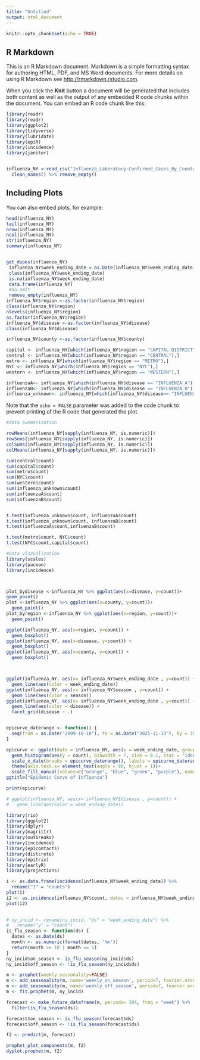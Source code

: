 ```yaml
---
title: "Untitled"
output: html_document
---
```


```r
knitr::opts_chunk$set(echo = TRUE)
```

## R Markdown

This is an R Markdown document. Markdown is a simple formatting syntax for authoring HTML, PDF, and MS Word documents. For more details on using R Markdown see <http://rmarkdown.rstudio.com>.

When you click the **Knit** button a document will be generated that includes both content as well as the output of any embedded R code chunks within the document. You can embed an R code chunk like this:

```r
library(readr)
library(readr)
library(ggplot2)
library(tidyverse)
library(lubridate)
library(epiR)
library(incidence)
library(janitor)


influenza_NY <-read_csv("Influenza_Laboratory-Confirmed_Cases_By_County__Beginning_2009-10_Season.csv") %>% 
  clean_names() %>% remove_empty()
```

## Including Plots

You can also embed plots, for example:

```r
head(influenza_NY)
tail(influenza_NY)
nrow(influenza_NY)
ncol(influenza_NY)
str(influenza_NY)
summary(influenza_NY)


get_dupes(influenza_NY)
 influenza_NY$week_ending_date = as.Date(influenza_NY$week_ending_date , format = "%m/%d/%Y")
 class(influenza_NY$week_ending_date)
 is.na(influenza_NY$week_ending_date)
 data.frame(influenza_NY)
 #na.omit 
 remove_empty(influenza_NY)
influenza_NY$region <-as.factor(influenza_NY$region)
class(influenza_NY$region)
nlevels(influenza_NY$region)
as.factor(influenza_NY$region)
influenza_NY$disease <-as.factor(influenza_NY$disease)
class(influenza_NY$disease)

influenza_NY$county <-as.factor(influenza_NY$county)

capital <- influenza_NY[which(influenza_NY$region == "CAPITAL DISTRICT"),]
central <- influenza_NY[which(influenza_NY$region == "CENTRAL"),]
metro <- influenza_NY[which(influenza_NY$region == "METRO"),]
NYC <- influenza_NY[which(influenza_NY$region == "NYC"),]
western <- influenza_NY[which(influenza_NY$region == "WESTERN"),]

influenzaA<- influenza_NY[which(influenza_NY$disease == "INFLUENZA_A"),]
influenzaB<- influenza_NY[which(influenza_NY$disease == "INFLUENZA_B"),]
influenza_unknown<- influenza_NY[which(influenza_NY$disease== "INFLUENZA_UNSPECIFIED"),]


```

Note that the `echo = FALSE` parameter was added to the code chunk to prevent printing of the R code that generated the plot.
```r
#data summarization

rowMeans(influenza_NY[sapply(influenza_NY, is.numeric)])
rowSums(influenza_NY[sapply(influenza_NY, is.numeric)])
colSums(influenza_NY[sapply(influenza_NY, is.numeric)])
colMeans(influenza_NY[sapply(influenza_NY, is.numeric)])

sum(central$count)
sum(capital$count)
sum(metro$count)
sum(NYC$count)
sum(western$count)
sum(influenza_unknown$count)
sum(influenzaA$count)
sum(influenzaB$count)


t.test(influenza_unknown$count, influenzaA$count)
t.test(influenza_unknown$count, influenzaB$count)
t.test(influenzaA$count,influenzaB$count)

t.test(metro$count, NYC$count)
t.test(NYC$count,capital$count)

```

```r
#Data viszualization
library(scales)
library(pacman)
library(incidence)



plot_bydisease <-influenza_NY %>% ggplot(aes(x=disease, y=count))+
geom_point()
plot <-influenza_NY %>% ggplot(aes(x=county, y=count))+
  geom_point()
plot_byregion <-influenza_NY %>% ggplot(aes(x=region, y=count))+
  geom_point()

ggplot(influenza_NY, aes(x=region, y=count)) +
  geom_boxplot()
ggplot(influenza_NY, aes(x=disease, y=count)) +
  geom_boxplot()
ggplot(influenza_NY, aes(x=county, y=count)) +
  geom_boxplot()



ggplot(influenza_NY, aes(x= influenza_NY$week_ending_date , y=count)) +
  geom_line(aes(color = week_ending_date))
ggplot(influenza_NY, aes(x= influenza_NY$season , y=count)) +
  geom_line(aes(color = season))
ggplot(influenza_NY, aes(x= influenza_NY$week_ending_date , y=count)) +
  geom_line(aes(color = disease)) +
  facet_grid(disease ~ .)


epicurve_daterange <- function() {
  seq(from = as.Date("2009-10-10"), to = as.Date("2021-11-13"), by = 30,name = "Date")
}

epicurve <- ggplot(data = influenza_NY, aes(x = week_ending_date, group = disease, fill = disease))+
  geom_histogram(aes(y = count), binwidth = 7, size = 0.1, stat = "identity", position="identity") +
  scale_x_date(breaks = epicurve_daterange(), labels = epicurve_daterange())+
  theme(axis.text.x= element_text(angle = 90, hjust = 1))+
  scale_fill_manual(values=c("orange", "blue", "green", "purple"), name = "disease") + facet_grid(disease ~ .)+
ggtitle("Epidemic Curve of Influenza")

print(epicurve)

# ggplot(influenza_NY, aes(x= influenza_NY$disease , y=count)) +
#   geom_line(aes(color = week_ending_date))
```
```r
library(rio)
library(ggplot2)
library(dplyr)
library(magrittr)
library(outbreaks)
library(incidence)
library(epicontacts)
library(distcrete)
library(epitrix)
library(earlyR)
library(projections)

i <- as.data.frame(incidence(influenza_NY$week_ending_date)) %>%
  rename("I" = "counts")
plot(i)
i2 <- as.incidence(influenza_NY$count, dates = influenza_NY$week_ending_date, interval = 7)
plot(i2)
 

# ny_incid <- rename(ny_incid, "ds" = "week_ending_date") %>%
#   rename("y" = "count")
is_flu_season <- function(ds) {
  dates <- as.Date(ds)
  month <- as.numeric(format(dates, '%m'))
  return(month >= 10 | month <= 5)
}
ny_incid$on_season <- is_flu_season(ny_incid$ds)
ny_incid$off_season <- !is_flu_season(ny_incid$ds)

m <- prophet(weekly.seasonality=FALSE)
m <- add_seasonality(m, name='weekly_on_season', period=7, fourier.order=3, condition.name='on_season')
m <- add_seasonality(m, name='weekly_off_season', period=7, fourier.order=3, condition.name='off_season')
m <- fit.prophet(m, ny_incid)

forecast <- make_future_dataframe(m, periods= 104, freq = "week") %>%
  filter(is_flu_season(ds))

forecast$on_season <- is_flu_season(forecast$ds)
forecast$off_season <- !is_flu_season(forecast$ds)

f2 <- predict(m, forecast)

prophet_plot_components(m, f2)
dyplot.prophet(m, f2)

```
